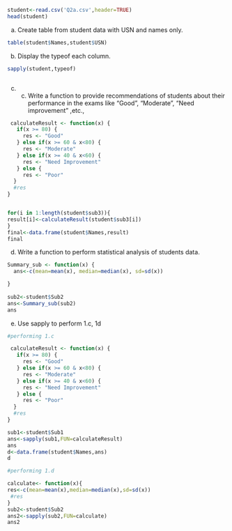 

```r
student<-read.csv('Q2a.csv',header=TRUE)
head(student)
```


a. Create table from student data with USN and names only.

```r
table(student$Names,student$USN)

```

b. Display the typeof each column.
```r
sapply(student,typeof)
```
```r

```

c. c.	Write a function to provide recommendations of students about their performance in the exams  like "Good", "Moderate", "Need improvement" ,etc., 
```r
 calculateResult <- function(x) {
   if(x >= 80) {
     res <- "Good"
   } else if(x >= 60 & x<80) {
     res <- "Moderate"
   } else if(x >= 40 & x<60) {
     res <- "Need Improvement"
   } else {
     res <- "Poor"
  }
  #res
}


for(i in 1:length(student$sub3)){
result[i]<-calculateResult(student$sub3[i])
}
final<-data.frame(student$Names,result)
final
```
 



d. Write a function to perform statistical analysis of students data.
```r

Summary_sub <- function(x) {
  ans<-c(mean=mean(x), median=median(x), sd=sd(x))

}
 
sub2<-student$Sub2
ans<-Summary_sub(sub2)
ans
```

e. Use sapply to perform 1.c, 1d
```r

#performing 1.c

 calculateResult <- function(x) {
   if(x >= 80) {
     res <- "Good"
   } else if(x >= 60 & x<80) {
     res <- "Moderate"
   } else if(x >= 40 & x<60) {
     res <- "Need Improvement"
   } else {
     res <- "Poor"
  }
  #res
}

sub1<-student$Sub1
ans<-sapply(sub1,FUN=calculateResult)
ans
d<-data.frame(student$Names,ans)
d

#performing 1.d

calculate<- function(x){
res<-c(mean=mean(x),median=median(x),sd=sd(x))
 #res
}
sub2<-student$Sub2
ans2<-sapply(sub2,FUN=calculate)
ans2



```




